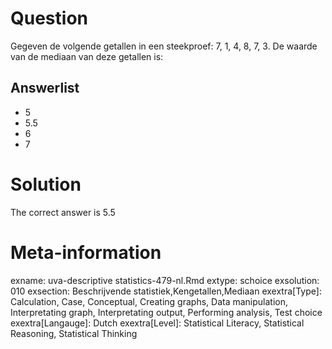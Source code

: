Question
========

Gegeven de volgende getallen in een steekproef: 7, 1, 4, 8, 7, 3. De waarde van de mediaan van deze getallen is: 

Answerlist
----------
* 5
* 5.5
* 6
* 7

Solution
========

The correct answer is  5.5 

Meta-information
================
exname: uva-descriptive statistics-479-nl.Rmd 
extype: schoice 
exsolution: 010 
exsection: Beschrijvende statistiek,Kengetallen,Mediaan 
exextra[Type]: Calculation, Case, Conceptual, Creating graphs, Data manipulation, Interpretating graph, Interpretating output, Performing analysis, Test choice 
exextra[Langauge]: Dutch 
exextra[Level]: Statistical Literacy, Statistical Reasoning, Statistical Thinking 
